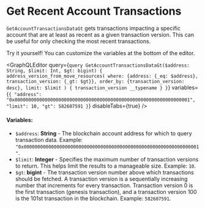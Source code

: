 
# Get Recent Account Transactions

`GetAccountTransactionsDataGt` gets transactions impacting a specific account that are at least as recent as a given transaction version. This can be useful for only checking the most recent transactions. 

<Callout type="info">
Try it yourself! You can customize the variables at the bottom of the editor.
</Callout>

<GraphQLEditor
  query={`query GetAccountTransactionsDataGt($address: String, $limit: Int, $gt: bigint) {
  address_version_from_move_resources(
    where: {address: {_eq: $address}, transaction_version: {_gt: $gt}},
    order_by: {transaction_version: desc},
    limit: $limit
  ) {
    transaction_version
    __typename
  }
}`}
  variables={`{
  "address": "0x0000000000000000000000000000000000000000000000000000000000000001",
  "limit": 10,
  "gt": 582607591
}`}
  disableTabs={true}
/>

#### Variables:
- `$address`: **String** - The blockchain account address for which to query transaction data. Example: `"0x0000000000000000000000000000000000000000000000000000000000000001"`.
- `$limit`: **Integer** - Specifies the maximum number of transaction versions to return. This helps limit the results to a manageable size. Example: `10`.
- `$gt`: **bigint** - The transaction version number above which transactions should be fetched. A transaction version is a sequentially increasing number that increments for every transaction.
Transaction version 0 is the first transaction (genesis transaction), and a transaction version 100 is the 101st transaction in the blockchain.
 Example: `582607591`.
